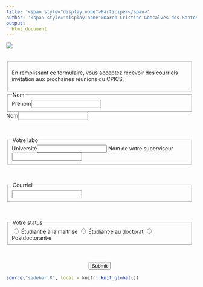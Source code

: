 ```yaml
---
title: '<span style="display:none">Participer</span>'
author: '<span style="display:none">Karen Cristine Goncalves dos Santos</span>'
output: 
  html_document
---
```


<!--December 2020-->
<head>
<meta charset="utf-8">
<link rel="apple-touch-icon" sizes="180x180" href="/apple-touch-icon.png">
<link rel="icon" type="image/png" sizes="32x32" href="/favicon-32x32.png">
<link rel="icon" type="image/png" sizes="16x16" href="/favicon-16x16.png">
<link rel="manifest" href="/site.webmanifest">
<link rel="mask-icon" href="/safari-pinned-tab.svg" color="#5bbad5">
<link rel="alternate" hreflang="en-us" href="../en/participate.html">
<meta name="msapplication-TileColor" content="#da532c">
<meta name="theme-color" content="#ffffff">
<meta name="viewport" content="width=device-width, initial-scale=1">
<script src="https://kit.fontawesome.com/0af1a424a5.js" crossorigin="anonymous"></script>
<link rel="stylesheet" href="column_text_style.css">
<link rel="stylesheet" href="form.css">
</head>

<div class="container-fluid">

<div class="row">

<div class="cpics-logo"><img class="logo" src='images/logos/Logo-CPICS_White_1.webp'></div>
<br><br>
<div class="col-md-9" style="padding-right: 2%">
<div class="row text">

<form name="CPICS_participation" method="POST" data-netlify="true">
<fieldset aria-required="true">
En remplissant ce formulaire, vous acceptez recevoir des courriels invitation aux prochaines réunions du CPICS.

</fieldset>

<!-- ARE you a CS member
<div class="form-row">
<fieldset aria-required="true">
Ne remplissez ce formulaire que si vous êtes un&middot;e membre étudiant&middot;e ou postdoctorante du Centre SEVE.<br>

Si vous ne savez pas si vous êtes membre, recherchez votre professeur&middot;e <a href="https://centreseve.recherche.usherbrooke.ca/en/researchers">here</a>. 


</fieldset>
</div> -->

<!-- Name -->
<div class="form-row">
<fieldset aria-required="true">
<legend>Nom</legend>
<label for="firstName">Prénom</label><input type="text" name="firstName" id="firstName" aria-required="true" data-ok="false" required><span class="error-msg" id="firstNameErr"></span>
</div>

<div class="form-row">
<label for="lastName">Nom</label><input type="text" name="lastName" id="lastName" aria-required="true" data-ok="false" required><span class="error-msg" id="lastNameErr"></span>
</fieldset>
</div>
<br>

<!-- University -->
<div class="form-row">
<fieldset aria-required="true">
<legend>Votre labo</legend>
<label for="University">Université</label><input type="text" name="University" id="University" aria-required="true" data-ok="false" required><span class="error-msg" id="UniversityErr"></span>
<label for="Supervisor">Nom de votre superviseur</label><input type="text" name="Supervisor" id="Supervisor" aria-required="true" data-ok="false" required>
</fieldset>
</div>
<br>

<!-- Email -->
<div class="form-row">
<fieldset aria-required="true">
<legend>Courriel</legend>
<input type="text" name="email" id="email" aria-required="true" data-ok="false" required><span class="error-msg" id="emailErr"></span>
</fieldset>
</div>
<br>

<!-- Status -->
<div class="form-row">
<fieldset aria-required="true">
<legend>Votre status</legend>
<input type="radio" id="masters" name="status" required="required" value="Master's student">
<label for="masters">Étudiant&middot;e à la maîtrise</label>
<input type="radio" id="phd" name="status" required="required" value="Ph.D. student">
<label for="phd">Étudiant&middot;e au doctorat</label>
<input type="radio" id="postdoc" name="status" required="required" value="Postdoctorate fellow">
<label for="postdoc">Postdoctorant&middot;e</label>
</fieldset>
</div>
<br>

<center> <button type="submit" class="btn" aria-disabled="true" aria-describedby="CSmemberErr"> Submit </button> </center>
</form>

</div>
</div>
<div class="col-md-3">

```r
source("sidebar.R", local = knitr::knit_global())

```


</div>


</div>
</div>